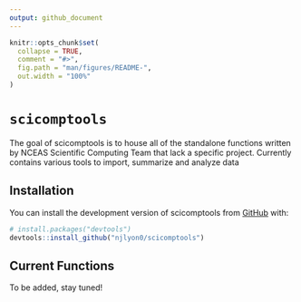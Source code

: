 ```yaml
---
output: github_document
---
```


<!-- README.md is generated from README.Rmd. Please edit that file -->

```r
knitr::opts_chunk$set(
  collapse = TRUE,
  comment = "#>",
  fig.path = "man/figures/README-",
  out.width = "100%"
)
```

# `scicomptools`

<!-- badges: start -->
<!-- badges: end -->

The goal of scicomptools is to house all of the standalone functions written by NCEAS Scientific Computing Team that lack a specific project. Currently contains various tools to import, summarize and analyze data

## Installation

You can install the development version of scicomptools from [GitHub](https://github.com/) with:

``` r
# install.packages("devtools")
devtools::install_github("njlyon0/scicomptools")
```

## Current Functions

To be added, stay tuned!

